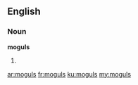 ==English==

===Noun===
'''moguls'''

# {{plural of|[[mogul]]}}

[[ar:moguls]]
[[fr:moguls]]
[[ku:moguls]]
[[my:moguls]]